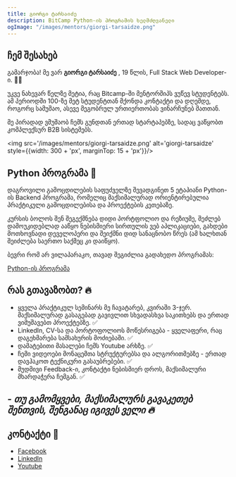```yaml
---
title: გიორგი ტარსაიძე
description: BitCamp Python-ის პროგრამის ხელმძღვანელი
ogImage: "/images/mentors/giorgi-tarsaidze.png"
---
```


## ჩემ შესახებ 

გამარჯობა! მე ვარ **გიორგი ტარსაიძე** , 19 წლის, Full Stack Web Developer-ი. 👨‍💻

უკვე ნახევარ წელზე მეტია, რაც Bitcamp-ში მენტორშიპს ვუწევ სტუდენტებს.
ამ პერიოდში 100-ზე მეტ სტუდენტთან მქონდა კონტაქტი და დღემდე, როგორც სამუშაო, ასევე მეგობრულ ურთიერთობას ვინარჩუნებ მათთან.

მე პირადად ვმუშაობ ჩემს გუნდთან ერთად სტარტაპებზე, სადაც ვაწყობთ კომპლექსურ B2B სისტემებს.

<img src='/images/mentors/giorgi-tarsaidze.png' alt='giorgi-tarsaidze' style={{width: 300 + 'px', marginTop: 15 + 'px'}}/>

## Python პროგრამა 🐍

დაგროვილი გამოცდილების საფუძველზე შევადგინეთ 5 ეტაპიანი Python-ის Backend პროგრამა, რომელიც მაქსიმალურად ორიენტირებულია პრაქტიკული
გამოცდილებისა და პროექტების კეთებაზე. 

კურსის ბოლოს შენ შეგექმნება დიდი პორტფოლიო და რეზიუმე, შეძლებ დამოუკიდებლად ააწყო ნებისმიერი სირთულის
ვებ აპლიკაციები, გახდები მოთხოვნადი დეველოპერი და შეიქმნი დიდ სანაცნობო წრეს (ამ ხალხთან შეიძლება საერთო საქმეც კი დაიწყო).

ბევრი რომ არ ვილაპარაკო, თავად შეგიძლია გადახედო პროგრამას:

[Python-ის პროგრამა](https://bitcamp.ge/programs/back-end/python "Python")

## რას გთავაზობთ? 🔥

-  ყველა პრაქტიკულ სემინარს მე ჩავატარებ, კვირაში 3-ჯერ. მაქსიმალურად გასაგებად გავივლით სხვადასხვა საკითხებს და ერთად ვიმუშავებთ პროექტებზე. ✅
- LinkedIn, CV-სა და პორტოფოლიოს მოწესრიგება - ყველაფერი, რაც დაგეხმარება სამსახურის მოძიებაში. ✅
- დამატებითი მასალები ჩემს Youtube არხზე. ✅
- ჩემი ვიდეოები მონაცემთა სტრუქტურებსა და ალგორითმებზე - ერთად დავჰაკოთ ტექნიკური გასაუბრებები. ✅
- მუდმივი Feedback-ი, კონტაქტი ნებისმიერ დროს, მაქსიმალური მხარდაჭერა ჩემგან. ✅

## *- თუ გამომყვები, მაქსიმალურს გავაკეთებ შენთვის, შენგანაც იგივეს ველი 🔥*

## კონტაქტი 📌
* [Facebook](https://www.facebook.com/giorgitar/ "Facebook")
* [LinkedIn](https://www.linkedin.com/in/giorgi-tarsaidze-57a44a26a/ "LinkedIn")
* [Youtube](https://www.youtube.com/channel/UC87DudTNx-NrCgaoHHjF7jw "Youtube")



